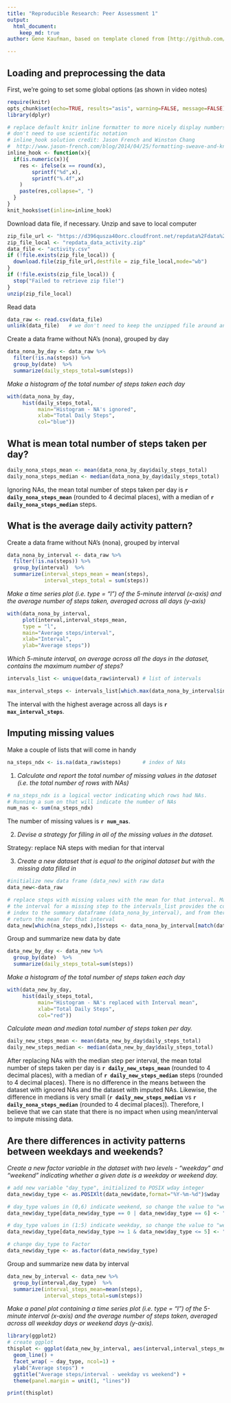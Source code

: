 ```yaml
---
title: "Reproducible Research: Peer Assessment 1"
output: 
  html_document:
    keep_md: true
author: Gene Kaufman, based on template cloned from [http://github.com/rdpeng/RepData_PeerAssessment1](http://github.com/rdpeng/RepData_PeerAssessment1)

---
```

## Loading and preprocessing the data
First, we're going to set some global options (as shown in video notes)
```r
require(knitr)
opts_chunk$set(echo=TRUE, results="asis", warning=FALSE, message=FALSE)
library(dplyr)

# replace default knitr inline formatter to more nicely display numbers that
# don't need to use scientific notation
# inline_hook solution credit: Jason French and Winston Chang
#  http://www.jason-french.com/blog/2014/04/25/formatting-sweave-and-knitr-output-for-2-digits/
inline_hook <- function(x){
  if(is.numeric(x)){
    res <- ifelse(x == round(x),
        sprintf("%d",x),
        sprintf("%.4f",x)
    )
    paste(res,collapse=", ")
  }
}
knit_hooks$set(inline=inline_hook)
```

Download data file, if necessary. Unzip and save to local computer
```r
zip_file_url <- "https://d396qusza40orc.cloudfront.net/repdata%2Fdata%2Factivity.zip"
zip_file_local <- "repdata_data_activity.zip"
data_file <- "activity.csv"
if (!file.exists(zip_file_local)) {
  download.file(zip_file_url,destfile = zip_file_local,mode="wb")
}
if (!file.exists(zip_file_local)) {
  stop("Failed to retrieve zip file!")
}
unzip(zip_file_local)
```

Read data
```r
data_raw <- read.csv(data_file)
unlink(data_file)	# we don't need to keep the unzipped file around any longer
```


Create a data frame without NA's (nona), grouped by day
```r
data_nona_by_day <- data_raw %>%
  filter(!is.na(steps)) %>%
  group_by(date)  %>%
  summarize(daily_steps_total=sum(steps))
```

*Make a histogram of the total number of steps taken each day*
```r
with(data_nona_by_day,
     hist(daily_steps_total,
          main="Histogram - NA's ignored",
          xlab="Total Daily Steps",
          col="blue"))
```

## What is mean total number of steps taken per day?

```r
daily_nona_steps_mean <- mean(data_nona_by_day$daily_steps_total)
daily_nona_steps_median <- median(data_nona_by_day$daily_steps_total)
```

Ignoring NAs, the mean total number of steps taken per day is **`r daily_nona_steps_mean`** (rounded to 4 decimal places), with a median of **`r daily_nona_steps_median`** steps.

          
## What is the average daily activity pattern?

Create a data frame without NA's (nona), grouped by interval
```r
data_nona_by_interval <- data_raw %>%
  filter(!is.na(steps)) %>%
  group_by(interval)  %>%
  summarize(interval_steps_mean = mean(steps),
            interval_steps_total = sum(steps))
```

*Make a time series plot (i.e. type = "l") of the 5-minute interval (x-axis) and the average number of steps taken, averaged across all days (y-axis)*
```r
with(data_nona_by_interval,
     plot(interval,interval_steps_mean, 
     type = "l",
     main="Average steps/interval",
     xlab="Interval",
     ylab="Average steps"))
```

*Which 5-minute interval, on average across all the days in the dataset, contains the maximum number of steps?*
```r
intervals_list <- unique(data_raw$interval)	# list of intervals

max_interval_steps <- intervals_list[which.max(data_nona_by_interval$interval_steps_total)]
```
The interval with the highest average across all days is **`r max_interval_steps`**.

## Imputing missing values

Make a couple of lists that will come in handy
```r
na_steps_ndx <- is.na(data_raw$steps)		# index of NAs
```

1. *Calculate and report the total number of missing values in the dataset (i.e. the total number of rows with NAs)*
```r
# na_steps_ndx is a logical vector indicating which rows had NAs. 
# Running a sum on that will indicate the number of NAs
num_nas <- sum(na_steps_ndx)
```

The number of missing values is **`r num_nas`**.

2. *Devise a strategy for filling in all of the missing values in the dataset.*

Strategy: replace NA steps with median for that interval

3. *Create a new dataset that is equal to the original dataset but with the missing data filled in*
```r
#initialize new data frame (data_new) with raw data
data_new<-data_raw

# replace steps with missing values with the mean for that interval. Matching 
# the interval for a missing step to the intervals_list provides the correct 
# index to the summary dataframe (data_nona_by_interval), and from there we 
# return the mean for that interval
data_new[which(na_steps_ndx),]$steps <- data_nona_by_interval[match(data_new[which(na_steps_ndx),]$interval,intervals_list),]$interval_steps_mean
```

Group and summarize new data by date
```r
data_new_by_day <- data_new %>%
  group_by(date)  %>%
  summarize(daily_steps_total=sum(steps))
```

*Make a histogram of the total number of steps taken each day*
```r
with(data_new_by_day,
     hist(daily_steps_total,
          main="Histogram - NA's replaced with Interval mean",
          xlab="Total Daily Steps",
          col="red"))
```

*Calculate mean and median total number of steps taken per day.*
```r
daily_new_steps_mean <- mean(data_new_by_day$daily_steps_total)
daily_new_steps_median <- median(data_new_by_day$daily_steps_total)
```

After replacing NAs with the median step per interval, the mean total number of steps taken per day is **`r daily_new_steps_mean`** (rounded to 4 decimal places), with a median of **`r daily_new_steps_median`** steps (rounded to 4 decimal places). There is no difference in the means between the dataset with ignored NAs and the dataset with imputed NAs. Likewise, the difference in medians is very small (**`r daily_new_steps_median`** vs **`r daily_nona_steps_median`** (rounded to 4 decimal places)). Therefore, I believe that we can state that there is no impact when using mean/interval to impute missing data.


## Are there differences in activity patterns between weekdays and weekends?

*Create a new factor variable in the dataset with two levels - "weekday" and "weekend" indicating whether a given date is a weekday or weekend day.*
```r
# add new variable "day_type", initialized to POSIX wday integer
data_new$day_type <- as.POSIXlt(data_new$date,format="%Y-%m-%d")$wday

# day_type values in (0,6) indicate weekend, so change the value to "weekend"
data_new$day_type[data_new$day_type == 0 | data_new$day_type == 6] <- "weekend"

# day_type values in (1:5) indicate weekday, so change the value to "weekday"
data_new$day_type[data_new$day_type >= 1 & data_new$day_type <= 5] <- "weekday"

# change day_type to Factor
data_new$day_type <- as.factor(data_new$day_type)
```

Group and summarize new data by interval
```r
data_new_by_interval <- data_new %>%
  group_by(interval,day_type)  %>%
  summarize(interval_steps_mean=mean(steps),
            interval_steps_total=sum(steps))
```

*Make a panel plot containing a time series plot (i.e. type = "l") of the 5-minute interval (x-axis) and the average number of steps taken, averaged across all weekday days or weekend days (y-axis).*
```r
library(ggplot2)
# create ggplot
thisplot <- ggplot(data_new_by_interval, aes(interval,interval_steps_mean)) +
  geom_line() +
  facet_wrap( ~ day_type, ncol=1) +
  ylab("Average steps") +
  ggtitle("Average steps/interval - weekday vs weekend") +
  theme(panel.margin = unit(1, "lines"))

print(thisplot)
```

